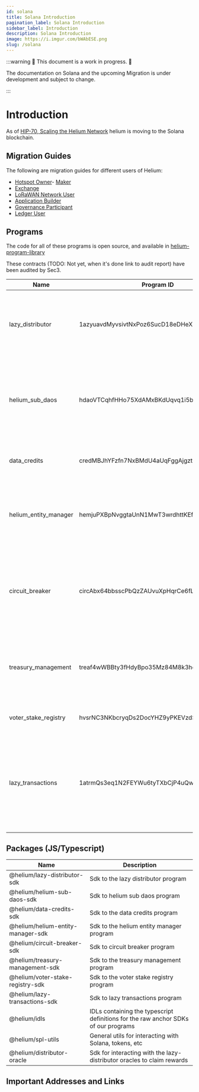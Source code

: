 ```yaml
---
id: solana
title: Solana Introduction
pagination_label: Solana Introduction
sidebar_label: Introduction
description: Solana Introduction
image: https://i.imgur.com/bWAbESE.png
slug: /solana
---
```



:::warning 🚧 This document is a work in progress. 🚧

The documentation on Solana and the upcoming Migration is under development and subject to change.

:::

# Introduction

As of
[HIP-70, Scaling the Helium Network](https://github.com/helium/HIP/blob/main/0070-scaling-helium.md)
helium is moving to the Solana blockchain.

## Migration Guides

The following are migration guides for different users of Helium:

- [Hotspot Owner](./solana/migration/hotspot-owner)- [Maker](./solana/migration/maker)
- [Exchange](./solana/migration/exchange)
- [LoRaWAN Network User](./solana/migration/network-user)
- [Application Builder](./solana/migration/application-builder)
- [Governance Participant](./solana/migration/governance)
- [Ledger User](./solana/migration/ledger)

## Programs

The code for all of these programs is open source, and available in
[helium-program-library](https://github.com/helium/helium-program-library)

These contracts (TODO: Not yet, when it's done link to audit report) have been audited by Sec3.

| Name                  | Program ID                                  | Description                                                                                                                                                                             |
| --------------------- | ------------------------------------------- | --------------------------------------------------------------------------------------------------------------------------------------------------------------------------------------- |
| lazy_distributor      | 1azyuavdMyvsivtNxPoz6SucD18eDHeXzFCUPq5XU7w | Allows off-chain oracles to distribute PoC rewards to rewardable assets (like hotspots) that are represented as NFTs.                                                                   |
| helium_sub_daos       | hdaoVTCqhfHHo75XdAMxBKdUqvq1i5bF23sisBqVgGR | Manages the DAO/SubDAO structure proposed in HIP-51, including the minting of tokens to subdaos, HST holders, and the `lazy_distributor` for PoC earnings.                              |
| data_credits          | credMBJhYFzfn7NxBMdU4aUqFggAjgztaCcv2Fo6fPT | Manages the purchase, delegation, and burning of data credits.                                                                                                                          |
| helium_entity_manager | hemjuPXBpNvggtaUnN1MwT3wrdhttKEfosTcc2P9Pg8 | Handles the issuance of NFTs representing entities that are rewardable on the Helium network, like hotspots and mappers.                                                                |
| circuit_breaker       | circAbx64bbsscPbQzZAUvuXpHqrCe6fLMzc2uKXz9g | Generic program wrapping sensitive mint authorities and token accounts in the Helium system to prevent large movements in the case of an exploit or bug.                                |
| treasury_management   | treaf4wWBBty3fHdyBpo35Mz84M8k3heKXmjmi9vFt5 | Mangages the treasury of each SubDAO as proposed in HIP-51, allowing DNT tokens to be swapped for HNT according to a formula.                                                           |
| voter_stake_registry  | hvsrNC3NKbcryqDs2DocYHZ9yPKEVzdSjQG6RVtK1s8 | Handles voting power via veHNT in Helium Governance.                                                                                                                                    |
| lazy_transactions     | 1atrmQs3eq1N2FEYWu6tyTXbCjP4uQwExpjtnhXtS8h | Used in the initial migration to Solana, this program allows compressing many transactions into a merkle root to be executed lazily. This guarentees all txs are executed exactly once. |

## Packages (JS/Typescript)

| Name                              | Description                                                                        |
| --------------------------------- | ---------------------------------------------------------------------------------- |
| @helium/lazy-distributor-sdk      | Sdk to the lazy distributor program                                                |
| @helium/helium-sub-daos-sdk       | Sdk to helium sub daos program                                                     |
| @helium/data-credits-sdk          | Sdk to the data credits program                                                    |
| @helium/helium-entity-manager-sdk | Sdk to the helium entity manager program                                           |
| @helium/circuit-breaker-sdk       | Sdk to circuit breaker program                                                     |
| @helium/treasury-management-sdk   | Sdk to the treasury management program                                             |
| @helium/voter-stake-registry-sdk  | Sdk to the voter stake registry program                                            |
| @helium/lazy-transactions-sdk     | Sdk to lazy transactions program                                                   |
| @helium/idls                      | IDLs containing the typescript definitions for the raw anchor SDKs of our programs |
| @helium/spl-utils                 | General utils for interacting with Solana, tokens, etc                             |
| @helium/distributor-oracle        | Sdk for interacting with the lazy-distributor oracles to claim rewards             |

## Important Addresses and Links

<!-- TODO: Get final mint addresses of hnt, mobile, etc. Links to realms. -->
